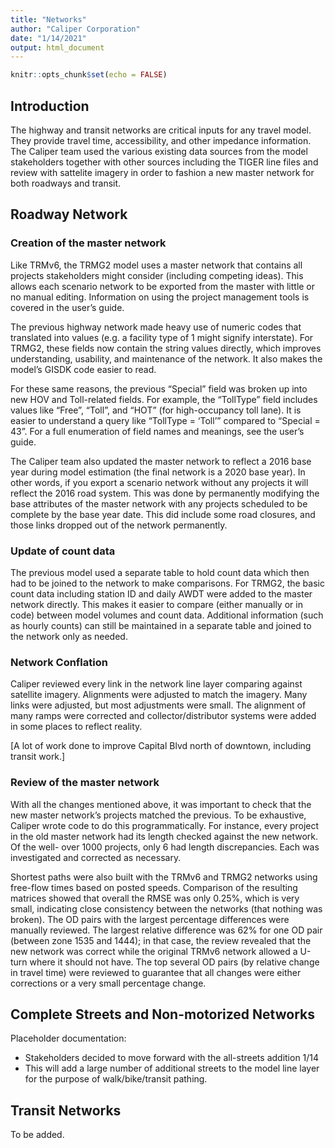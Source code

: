 ```yaml
---
title: "Networks"
author: "Caliper Corporation"
date: "1/14/2021"
output: html_document
---
```


```r
knitr::opts_chunk$set(echo = FALSE)
```

## Introduction

The highway and transit networks are critical inputs for any travel model. They
provide travel time, accessibility, and other impedance information. The Caliper
team used the various existing data sources from the model stakeholders together 
with other sources including the TIGER line files and review with sattelite 
imagery in order to fashion a new master network for both roadways and transit.

## Roadway Network

### Creation of the master network

Like TRMv6, the TRMG2 model uses a master network that contains all projects
stakeholders might consider (including competing ideas). This allows each
scenario network to be exported from the master with little or no manual
editing. Information on using the project management tools is covered in the
user's guide.

The previous highway network made heavy use of numeric codes that translated
into values (e.g. a facility type of 1 might signify interstate). For TRMG2,
these fields now contain the string values directly, which improves
understanding, usability, and maintenance of the network. It also makes the
model's GISDK code easier to read.

For these same reasons, the previous "Special" field was broken up into new
HOV and Toll-related fields. For example, the "TollType" field includes values
like "Free", "Toll", and "HOT" (for high-occupancy toll lane). It is easier to
understand a query like "TollType = 'Toll'" compared to "Special = 43". For a
full enumeration of field names and meanings, see the user's guide.

The Caliper team also updated the master network to reflect a 2016 base year
during model estimation (the final network is a 2020 base year). In other words,
if you export a scenario network without any projects it will reflect the 2016
road system. This was done by permanently modifying the base attributes of the
master network with any projects scheduled to be complete by the base year date.
This did include some road closures, and those links dropped out of the network
permanently.

### Update of count data

The previous model used a separate table to hold count data which then had to be
joined to the network to make comparisons. For TRMG2, the basic count data
including station ID and daily AWDT were added to the master network directly.
This makes it easier to compare (either manually or in code) between
model volumes and count data.  Additional information (such as hourly counts)
can still be maintained in a separate table and joined to the network only as
needed.  

### Network Conflation

Caliper reviewed every link in the network line layer comparing against satellite
imagery.  Alignments were adjusted to match the imagery.  Many links were adjusted,
but most adjustments were small.  The alignment of many ramps were corrected and 
collector/distributor systems were added in some places to reflect reality.  

[A lot of work done to improve Capital Blvd north of downtown, including transit work.]

### Review of the master network

With all the changes mentioned above, it was important to check that the
new master network's projects matched the previous. To be exhaustive, Caliper
wrote code to do this programmatically. For instance, every project in the old
master network had its length checked against the new network. Of the well-
over 1000 projects, only 6 had length discrepancies. Each was investigated and
corrected as necessary.

Shortest paths were also built with the TRMv6 and TRMG2 networks using free-flow
times based on posted speeds.  Comparison of the resulting matrices showed that
overall the RMSE was only 0.25%, which is very small, indicating close 
consistency between the networks (that nothing was broken).  The OD pairs with
the largest percentage differences were manually reviewed.  The largest 
relative difference was 62% for one OD pair (between zone 1535 and 1444); in 
that case, the review revealed that the new network was correct while the 
original TRMv6 network allowed a U-turn where it should not have.  The top
several OD pairs (by relative change in travel time) were reviewed to 
guarantee that all changes were either corrections or a very small percentage
change.  

## Complete Streets and Non-motorized Networks

Placeholder documentation:

- Stakeholders decided to move forward with the all-streets addition 1/14
- This will add a large number of additional streets to the model line layer for
  the purpose of walk/bike/transit pathing.
  
## Transit Networks

To be added.